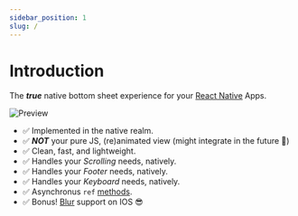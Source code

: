 ```yaml
---
sidebar_position: 1
slug: /
---
```


# Introduction

The **_true_** native bottom sheet experience for your [React Native](https://reactnative.dev) Apps.

![Preview](/img/preview.gif)

* ✅ Implemented in the native realm.
* ✅ **_NOT_** your pure JS, (re)animated view (might integrate in the future 👀)
* ✅ Clean, fast, and lightweight.
* ✅ Handles your _Scrolling_ needs, natively.
* ✅ Handles your _Footer_ needs, natively.
* ✅ Handles your _Keyboard_ needs, natively.
* ✅ Asynchronus `ref` [methods](/reference/methods).
* ✅ Bonus! [Blur](/reference/props#blurtint) support on IOS 😎
